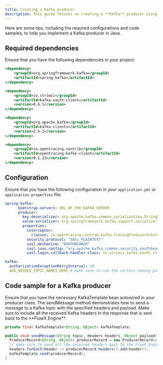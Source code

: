 ```yaml
---
title: Creating a Kafka producer
description: This guide focuses on creating a **Kafka** producer using Spring Boot.
---
```


Here are some tips, including the required configurations and code samples, to help you implement a Kafka producer in Java.

## Required dependencies

Ensure that you have the following dependencies in your project:

```xml
<dependency>
    <groupId>org.springframework.kafka</groupId>
    <artifactId>spring-kafka</artifactId>
</dependency>

<dependency>
    <groupId>io.strimzi</groupId>
    <artifactId>kafka-oauth-client</artifactId>
    <version>0.6.1</version>
</dependency>

<dependency>
    <groupId>org.apache.kafka</groupId>
    <artifactId>kafka-clients</artifactId>
    <version>2.5.1</version>
</dependency>

<dependency>
    <groupId>io.opentracing.contrib</groupId>
    <artifactId>opentracing-kafka-client</artifactId>
    <version>0.1.13</version>
</dependency>
```

## Configuration

Ensure that you have the following configuration in your `application.yml` or `application.properties` file:

```yaml
spring.kafka:
      bootstrap-servers: URL_OF_THE_KAFKA_SERVER
      producer:
        key-deserializer: org.apache.kafka.common.serialization.StringSerializer
        value-serializer: org.springframework.kafka.support.serializer.JsonSerializer
        properties:
          interceptor:
            classes: io.opentracing.contrib.kafka.TracingProducerInterceptor
          security.protocol: "SASL_PLAINTEXT"
          sasl.mechanism: "OAUTHBEARER"
          sasl.jaas.config: "org.apache.kafka.common.security.oauthbearer.OAuthBearerLoginModule required ;"
          sasl.login.callback.handler.class: io.strimzi.kafka.oauth.client.JaasClientOauthLoginCallbackHandler

kafka:
  authorizationExceptionRetryInterval: 10
  ADD_NEEDED_TOPIC_NAMES_HERE # make sure to use the correct naming pattern for topics used to send data to the FLOWX Engine
```

## Code sample for a Kafka producer

<Warning>
Ensure that you have the necessary KafkaTemplate bean autowired in your producer class. The sendMessage method demonstrates how to send a message to a Kafka topic with the specified headers and payload. Make sure to include all the received Kafka headers in the response that is sent back to the **FlowX Engine**.
</Warning>

```java
private final KafkaTemplate<String, Object> kafkaTemplate;

public void sendMessage(String topic, Headers headers, Object payload) {
  ProducerRecord<String, Object> producerRecord = new ProducerRecord<>(topic, payload);
  // make sure to send all the received headers back to the FlowX Engine
  headers.forEach(header -> producerRecord.headers().add(header));
  kafkaTemplate.send(producerRecord);
}
```